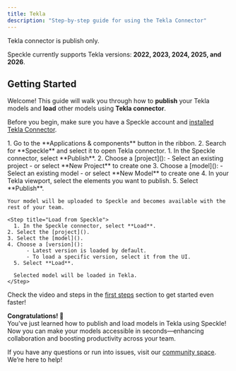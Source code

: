 ```yaml
---
title: Tekla  
description: "Step-by-step guide for using the Tekla Connector"
---
```

<Note>Tekla connector is publish only.</Note>

<Info>Speckle currently supports Tekla versions: **2022, 2023, 2024, 2025, and 2026**.</Info>

## Getting Started

Welcome! This guide will walk you through how to **publish** your Tekla models and **load** other models using **Tekla connector**.

<Note> Before you begin, make sure you have a Speckle account and [installed Tekla Connector](http://localhost:3000/connectors/installation).</Note>

<Steps>
  <Step title="Open Tekla connector">
    1. Go to the **Applications & components** button in the ribbon.
    2. Search for **Speckle** and select it to open Tekla connector.
  </Step>

  <Step title="Publish to Speckle">
    1. In the Speckle connector, select **Publish**.
    2. Choose a [project]():
        - Select an existing project
        - or select **New Project** to create one
    3. Choose a [model]():
        - Select an existing model
        - or select **New Model** to create one
    4. In your Tekla viewport, select the elements you want to publish.
    5. Select **Publish**.
    
    Your model will be uploaded to Speckle and becomes available with the rest of your team.
  </Step>


    <Step title="Load from Speckle">
      1. In the Speckle connector, select **Load**.
    2. Select the [project]().
    3. Select the [model]().
    4. Choose a [version]():
          - Latest version is loaded by default.
          - To load a specific version, select it from the UI.
      5. Select **Load**.

      Selected model will be loaded in Tekla.
    </Step>

</Steps>

<Tip> Check the video and steps in the [first steps](/get-started/quickstart.mdx) section to get started even faster!</Tip>

**Congratulations! 🥳**  
You've just learned how to publish and load models in Tekla using Speckle! Now you can make your models accessible in seconds—enhancing collaboration and boosting productivity across your team.

<Info> If you have any questions or run into issues, visit our [community space](https://speckle.community/). We’re here to help!</Info>


<LearnMore />
